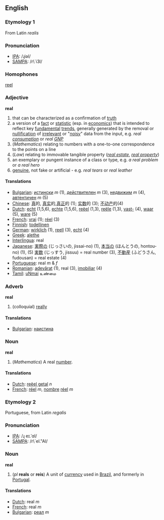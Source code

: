 == English ==
===Etymology 1===
From Latin ''realis''

===Pronunciation===
*[[IPA]]: /ɻiəl/
*[[SAMPA]]: /r\`i3l/

===Homophones===
[[reel]]

=== Adjective ===
'''real'''

# that can be characterized as a confirmation of [[truth]]
# a version of a [[fact]] or [[statistic]] (esp. in [[economics]]) that is intended to reflect key [[fundamental]] [[trends]], generally generated by the removal or [[nullification]] of [[irrelevant]] or "[[noisy]]" data from the input, e.g. <em>real [[consumption]]</em> or <em>real [[GNP]]</em>
# (''Mathematics'') relating to numbers with a one-to-one correspondence to the points on a line
# (''Law'') relating to immovable tangible property (''[[real estate]]'', ''[[real property]]'')
# an exemplary or pungent instance of a class or type, e.g. <em>a real problem</em> or <em>a real hero</em>
# [[genuine]], not fake or artificial - e.g. <em>real tears</em> or <em>real leather</em>

==== Translations ====
*[[Bulgarian]]: [[истински]] ''m'' (1), [[действителен]] ''m'' (3), [[недвижим]] ''m'' (4), [[автентичен]] ''m'' (5)
*[[Chinese]]: [[真]]的, [[真实]]的,[[真正]]的 (1); [[实数]]的 (3); [[不动产]]的(4)
*[[Dutch]]: [[echt]] (1,5,6), [[echte]] (1,5,6), [[reëel]] (1,3), [[reële]] (1,3), [[vast-]] (4), [[waar]] (5), [[ware]] (5)
*[[French]]: [[vrai]] (1); [[réel]] (3)
*[[Finnish]]: [[todellinen]]
*[[German]]: [[wirklich]] (1), [[reell]] (3), [[echt]] (4)
*[[Greek]]: [[alethe]]
*[[Interlingua]]: real
*[[Japanese]]: [[実際]]の (じっさいの, jissai-no) (1), [[本当]]の (ほんとうの, hontou-no) (1), (5) [[実数]] (じっすう, jissuu) = real number (3), [[不動産]] (ふどうさん, fudousan) = real estate (4)
*[[Portuguese]]: real ''m'' & ''f''
*[[Romanian]]: [[adevărat]] (1), real (3), [[imobiliar]] (4)
*[[Tamil]]: [[uNmai]] உண்மை

=== Adverb ===
'''real'''

# (colloquial) [[really]]

====Translations====

* [[Bulgarian]]: [[наистина]]

=== Noun ===

'''real'''

# (''Mathematics'') A real [[number]].

====Translations====
*[[Dutch]]: [[reëel getal]] ''n''
*[[French]]: [[réel]] ''m'', [[nombre]] [[réel]] ''m''

===Etymology 2===

Portuguese, from Latin ''regalis''

===Pronunciation===
*[[IPA]]: /ɻ	eɪ.ˈɑl/
*[[SAMPA]]: /r\`eI."Al/

=== Noun ===

'''real'''

# (''pl'' '''reals''' or '''reis''') A unit of [[currency]] used in [[Brazil]], and formerly in [[Portugal]].

====Translations====
*[[Dutch]]: real ''m''
*[[French]]: real ''m''
*[[Bulgarian]]: [[реал]] ''m''